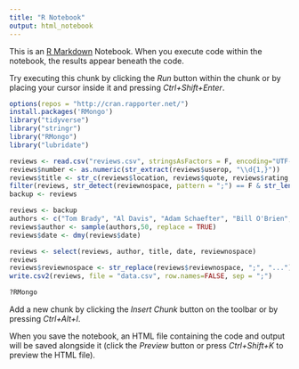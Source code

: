 ```yaml
---
title: "R Notebook"
output: html_notebook
---
```


This is an [R Markdown](http://rmarkdown.rstudio.com) Notebook. When you execute code within the notebook, the results appear beneath the code. 

Try executing this chunk by clicking the *Run* button within the chunk or by placing your cursor inside it and pressing *Ctrl+Shift+Enter*. 

```r
options(repos = "http://cran.rapporter.net/")
install.packages('RMongo')
library("tidyverse")
library("stringr")
library("RMongo")
library("lubridate")

reviews <- read.csv("reviews.csv", stringsAsFactors = F, encoding="UTF-8")
reviews$number <- as.numeric(str_extract(reviews$userop, "\\d{1,}"))
reviews$title <- str_c(reviews$location, reviews$quote, reviews$rating, sep = " - ")
filter(reviews, str_detect(reviewnospace, pattern = ";") == F & str_length(reviewnospace) > 1200 & str_length(reviewnospace) < 1800 & is.na(location) == F & location != "") %>% sample_n(50) %>% select(id, username, title, date, reviewnospace, titleopinion) -> reviews
backup <- reviews

reviews <- backup
authors <- c("Tom Brady", "Al Davis", "Adam Schaefter", "Bill O'Brien", "Joe Flacco", "Jim Harbaugh")
reviews$author <- sample(authors,50, replace = TRUE)
reviews$date <- dmy(reviews$date)

reviews <- select(reviews, author, title, date, reviewnospace)
reviews
reviews$reviewnospace <- str_replace(reviews$reviewnospace, ";", "...")
write.csv2(reviews, file = "data.csv", row.names=FALSE, sep = ";")

?RMongo
```

Add a new chunk by clicking the *Insert Chunk* button on the toolbar or by pressing *Ctrl+Alt+I*.

When you save the notebook, an HTML file containing the code and output will be saved alongside it (click the *Preview* button or press *Ctrl+Shift+K* to preview the HTML file).
